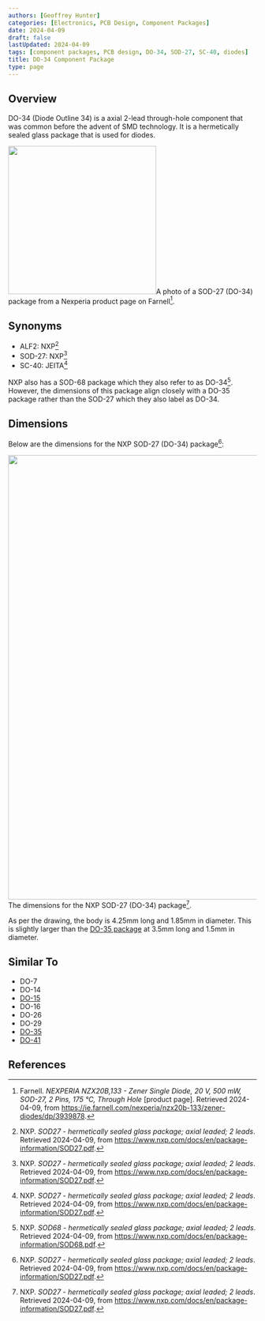 ```yaml
---
authors: [Geoffrey Hunter]
categories: [Electronics, PCB Design, Component Packages]
date: 2024-04-09
draft: false
lastUpdated: 2024-04-09
tags: [component packages, PCB design, DO-34, SOD-27, SC-40, diodes]
title: DO-34 Component Package
type: page
---
```



## Overview

DO-34 (Diode Outline 34) is a axial 2-lead through-hole component that was common before the advent of SMD technology. It is a hermetically sealed glass package that is used for diodes.


<Image src={sod_27_do_34_package_photo} width="300px">A photo of a SOD-27 (DO-34) package from a Nexperia product page on Farnell[^farnell-nexperia-nzx20b133].</Image>

## Synonyms

* ALF2: NXP[^nxp-sod-27-package-info]
* SOD-27: NXP[^nxp-sod-27-package-info]
* SC-40: JEITA[^nxp-sod-27-package-info]

NXP also has a SOD-68 package which they also refer to as DO-34[^nxp-sod-68-package-info]. However, the dimensions of this package align closely with a DO-35 package rather than the SOD-27 which they also label as DO-34.

## Dimensions

Below are the dimensions for the NXP SOD-27 (DO-34) package[^nxp-sod-27-package-info]:


<Image src={nxp_sod_27_do_34_package_dimensions} width="900px">The dimensions for the NXP SOD-27 (DO-34) package[^nxp-sod-27-package-info].</Image>

As per the drawing, the body is 4.25mm long and 1.85mm in diameter. This is slightly larger than the [DO-35 package](/pcb-design/component-packages/do-35-component-package/) at 3.5mm long and 1.5mm in diameter.

## Similar To

* DO-7
* DO-14
* [DO-15](/pcb-design/component-packages/do-15-component-package/)
* DO-16
* DO-26
* DO-29
* [DO-35](/pcb-design/component-packages/do-35-component-package/)
* [DO-41](/pcb-design/component-packages/do-41-component-package/)

## References

[^nxp-sod-27-package-info]: NXP. _SOD27 - hermetically sealed glass package; axial leaded; 2 leads_. Retrieved 2024-04-09, from https://www.nxp.com/docs/en/package-information/SOD27.pdf.
[^nxp-sod-68-package-info]: NXP. _SOD68 - hermetically sealed glass package; axial leaded; 2 leads_. Retrieved 2024-04-09, from https://www.nxp.com/docs/en/package-information/SOD68.pdf.
[^farnell-nexperia-nzx20b133]: Farnell. _NEXPERIA NZX20B,133 - Zener Single Diode, 20 V, 500 mW, SOD-27, 2 Pins, 175 °C, Through Hole_ [product page]. Retrieved 2024-04-09, from https://ie.farnell.com/nexperia/nzx20b-133/zener-diodes/dp/3939878.